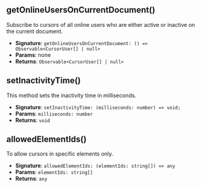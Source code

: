 ## getOnlineUsersOnCurrentDocument()
Subscribe to cursors of all online users who are either active or inactive on the current document.
- **Signature**: `getOnlineUsersOnCurrentDocument: () => Observable<CursorUser[] | null>`
- **Params**: none
- **Returns**: `Observable<CursorUser[] | null>`

## setInactivityTime()
This method sets the inactivity time in milliseconds.
- **Signature**: `setInactivityTime: (milliseconds: number) => void;`
- **Params**: `milliseconds: number`
- **Returns**: `void`

## allowedElementIds()
To allow cursors in specific elements only.
- **Signature**: `allowedElementIds: (elementIds: string[]) => any`
- **Params**: `elementIds: string[]`
- **Returns**: `any`
